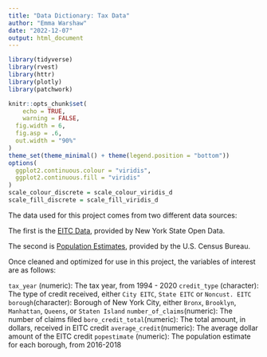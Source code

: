 ```yaml
---
title: "Data Dictionary: Tax Data"
author: "Emma Warshaw"
date: "2022-12-07"
output: html_document
---
```


```r
library(tidyverse)
library(rvest)
library(httr)
library(plotly)
library(patchwork)

knitr::opts_chunk$set(
	echo = TRUE,
	warning = FALSE,
  fig.width = 6,
  fig.asp = .6,
  out.width = "90%"
)
theme_set(theme_minimal() + theme(legend.position = "bottom"))
options(
  ggplot2.continuous.colour = "viridis",
  ggplot2.continuous.fill = "viridis"
)
scale_colour_discrete = scale_colour_viridis_d
scale_fill_discrete = scale_fill_viridis_d
```

The data used for this project comes from two different data sources: 

The first is the [EITC Data](https://data.ny.gov/Government-Finance/Earned-Income-Tax-Credit-EITC-Claims-by-Credit-Typ/6q7b-8vuf), provided by New York State Open Data. 

The second is [Population Estimates](https://www.nyc.gov/site/planning/planning-level/nyc-population/nyc-population-current-estimates.page), provided by the U.S. Census Bureau.

Once cleaned and optimized for use in this project, the variables of interest are as follows: 

`tax_year` (numeric): The tax year, from 1994 - 2020
`credit_type` (character): The type of credit received, either `City EITC`, `State EITC` or `Noncust. EITC`
`borough`(character): Borough of New York City, either `Bronx`, `Brooklyn`, `Manhattan`, `Queens`, or `Staten Island`
`number_of_claims`(numeric): The number of claims filed 
`boro_credit_total`(numeric): The total amount, in dollars, received in EITC credit
`average_credit`(numeric): The average dollar amount of the EITC credit
`popestimate` (numeric): The population estimate for each borough, from 2016-2018




